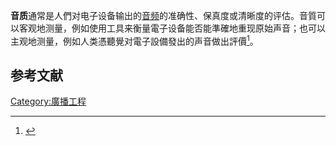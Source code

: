 '''音质'''通常是人們对电子设备输出的[[声音|音频]]的准确性、保真度或清晰度的评估。音質可以客观地测量，例如使用工具来衡量電子设备能否能準確地重现原始声音；也可以主观地测量，例如人类憑聽覺对電子設備發出的声音做出評價<ref>{{Cite web|title=Sound Quality or Timbre|url=http://hyperphysics.phy-astr.gsu.edu/hbase/Sound/timbre.html|accessdate=2017-04-13|work=hyperphysics.phy-astr.gsu.edu}}</ref>。

==参考文献==
{{reflist}}

[[Category:廣播工程|Category:廣播工程]]